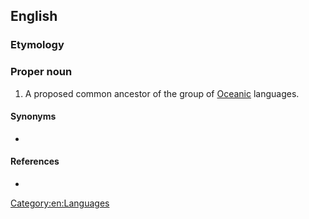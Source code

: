 ==English==

===Etymology===
{{prefix|en|proto|Oceanic}}

===Proper noun===
{{en-proper noun}}

# A proposed common ancestor of the group of [[Oceanic]] languages.

====Synonyms====
* {{l|en|Common Oceanian}}

====References====
* {{pedialite|Proto-Oceanic language}}

[[Category:en:Languages]]